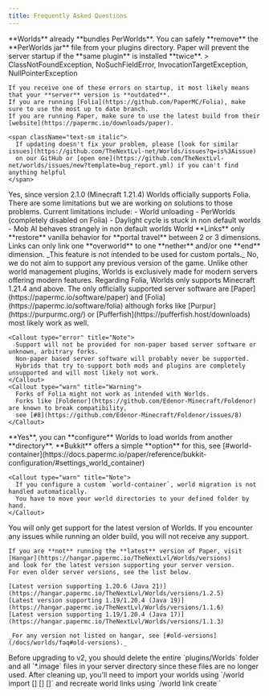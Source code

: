 ```yaml
---
title: Frequently Asked Questions
---
```



<Accordions type="single">
  <Accordion
    title="I want to use Worlds and PerWorlds but my server doesn't start, what do I do?"
    id="perworlds"
  >
    **Worlds** already **bundles PerWorlds**.   
    You can safely **remove** the **PerWorlds jar** file from your plugins directory.   
    Paper will prevent the server startup if the **same plugin** is installed **twice**.
  </Accordion>
  <Accordion 
    title="Error on startup, what do I do?"
    id="error"
  >
    > ClassNotFoundException, NoSuchFieldError, InvocationTargetException, NullPointerException
    
    If you receive one of these errors on startup, it most likely means that your **server** version is **outdated**.   
    If you are running [Folia](https://github.com/PaperMC/Folia), make sure to use the most up to date branch.   
    If you are running Paper, make sure to use the latest build from their [website](https://papermc.io/downloads/paper).
    
    <span className="text-sm italic">
      If updating doesn't fix your problem, please [look for similar issues](https://github.com/TheNextLvl-net/Worlds/issues?q=is%3Aissue) 
      on our GitHub or [open one](https://github.com/TheNextLvl-net/worlds/issues/new?template=bug_report.yml) if you can't find anything helpful
    </span>
  </Accordion>
  <Accordion 
    title="Does Worlds support Folia?"
    id="folia"
  >
    Yes, since version 2.1.0 (Minecraft 1.21.4) Worlds officially supports Folia.   
    There are some limitations but we are working on solutions to those problems.   
    Current limitations include:
    - World unloading
    - PerWorlds (completely disabled on Folia)
    - Daylight cycle is stuck in non default worlds
    - Mob AI behaves strangely in non default worlds
  </Accordion>
  <Accordion 
    title="How do World Links work?"
    id="links"
  >
    World **Links** only **restore** vanilla behavior for **portal travel** between 2 or 3 dimensions.   
    Links can only link one **overworld** to one **nether** and/or one **end** dimension.   
    _This feature is not intended to be used for custom portals._
  </Accordion>
  <Accordion 
    title="Will Worlds ever support older Minecraft versions?"
    id="old-versions"
  >
    No, we do not aim to support any previous version of the game.   
    Unlike other world management plugins, Worlds is exclusively made for modern servers offering modern features.   
    Regarding Folia, Worlds only supports Minecraft 1.21.4 and above.
  </Accordion>
  <Accordion
    title="Which server software does Worlds support?"
    id="server-software"
  >
    The only officially supported server software are [Paper](https://papermc.io/software/paper)
    and [Folia](https://papermc.io/software/folia)
    although forks like [Purpur](https://purpurmc.org/) or [Pufferfish](https://pufferfish.host/downloads)
    most likely work as well.
    
    <Callout type="error" title="Note">
      Support will not be provided for non-paper based server software or unknown, arbitrary forks.   
      Non-paper based server software will probably never be supported.   
      Hybrids that try to support both mods and plugins are completely unsupported and will most likely not work.
    </Callout>
    <Callout type="warn" title="Warning">
      Forks of Folia might not work as intended with Worlds.   
      Forks like [Foldenor](https://github.com/Edenor-Minecraft/Foldenor) are known to break compatibility,
      see [#8](https://github.com/Edenor-Minecraft/Foldenor/issues/8)
    </Callout>
  </Accordion>
  <Accordion 
    title="Can I store my worlds in a seperate directory?"
    id="world-container"
  >
    **Yes**, you can **configure** Worlds to load worlds from another **directory**.   
    **Bukkit** offers a simple **option** for this, see
    [#world-container](https://docs.papermc.io/paper/reference/bukkit-configuration/#settings_world_container)
    
    <Callout type="warn" title="Note">
      If you configure a custom `world-container`, world migration is not handled automatically.   
      You have to move your world directories to your defined folder by hand.
    </Callout>
  </Accordion>
  <Accordion 
    title="Which version of Worlds should I choose?"
    id="version"
  >
    <Callout title="Important">
      You will only get support for the latest version of Worlds.   
      If you encounter any issues while running an older build, you will not receive any support.
    </Callout>
    
    If you are **not** running the **latest** version of Paper, visit [Hangar](https://hangar.papermc.io/TheNextLvl/Worlds/versions)
    and look for the latest version supporting your server version.   
    For even older server versions, see the list below.
    
    [Latest version supporting 1.20.6 (Java 21)](https://hangar.papermc.io/TheNextLvl/Worlds/versions/1.2.5)   
    [Latest version supporting 1.19/1.20.4 (Java 19)](https://hangar.papermc.io/TheNextLvl/Worlds/versions/1.1.6)   
    [Latest version supporting 1.19/1.20.4 (Java 17)](https://hangar.papermc.io/TheNextLvl/Worlds/versions/1.1.3)

    _For any version not listed on hangar, see [#old-versions](/docs/worlds/faq#old-versions)._
  </Accordion>
  <Accordion 
    title="I want to update from v1 to v2, what do I have to consider?"
    id="upgrade-v2"
  >
    Before upgrading to v2, you should delete the entire `plugins/Worlds` folder and all `*.image` files
    in your server directory since these files are no longer used.
    After cleaning up, you'll need to import your worlds using   
    `/world import <world> [<key>] [<dimension>] [<generator>]`   
    and recreate world links using `/world link create <source> <destination>`
  </Accordion>
</Accordions>